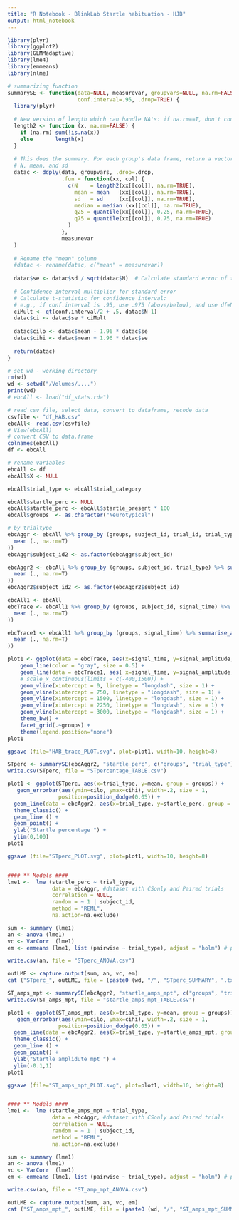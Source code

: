 ```yaml
---
title: "R Notebook - BlinkLab Startle habituation - HJB"
output: html_notebook
---
```


```r
library(plyr)
library(ggplot2)
library(GLMMadaptive)
library(lme4)
library(emmeans)
library(nlme)
```

```r
# summarizing function
summarySE <- function(data=NULL, measurevar, groupvars=NULL, na.rm=FALSE,
                      conf.interval=.95, .drop=TRUE) {
  library(plyr)
  
  # New version of length which can handle NA's: if na.rm==T, don't count them
  length2 <- function (x, na.rm=FALSE) {
    if (na.rm) sum(!is.na(x))
    else       length(x)
  }
  
  # This does the summary. For each group's data frame, return a vector with
  # N, mean, and sd
  datac <- ddply(data, groupvars, .drop=.drop,
                 .fun = function(xx, col) {
                   c(N    = length2(xx[[col]], na.rm=TRUE),
                     mean = mean   (xx[[col]], na.rm=TRUE),
                     sd   = sd     (xx[[col]], na.rm=TRUE),
                     median = median (xx[[col]], na.rm=TRUE),
                     q25 = quantile(xx[[col]], 0.25, na.rm=TRUE),
                     q75 = quantile(xx[[col]], 0.75, na.rm=TRUE)
                   )
                 },
                 measurevar
  )
  
  # Rename the "mean" column    
  #datac <- rename(datac, c("mean" = measurevar))
  
  datac$se <- datac$sd / sqrt(datac$N)  # Calculate standard error of the mean
  
  # Confidence interval multiplier for standard error
  # Calculate t-statistic for confidence interval: 
  # e.g., if conf.interval is .95, use .975 (above/below), and use df=N-1
  ciMult <- qt(conf.interval/2 + .5, datac$N-1)
  datac$ci <- datac$se * ciMult
  
  datac$cilo <- datac$mean - 1.96 * datac$se
  datac$cihi <- datac$mean + 1.96 * datac$se
  
  return(datac)
}

```

```r
# set wd - working directory
rm(wd)
wd <- setwd("/Volumes/....")
print(wd)
# ebcAll <- load("df_stats.rda")

# read csv file, select data, convert to dataframe, recode data
csvfile <- "df_HAB.csv"
ebcAll<- read.csv(csvfile)
# View(ebcAll)
# convert CSV to data.frame
colnames(ebcAll)
df <- ebcAll

```

```r
# rename variables
ebcAll <- df
ebcAll$X <- NULL

ebcAll$trial_type <- ebcAll$trial_category

ebcAll$startle_perc <- NULL
ebcAll$startle_perc <- ebcAll$startle_present * 100
ebcAll$groups  <- as.character("Neurotypical")
```


```r
# by trialtype
ebcAggr <- ebcAll %>% group_by (groups, subject_id, trial_id, trial_type) %>% summarise_at (c("startle_present", "startle_onset","startle_amps_mpt", "startle_all_peakamps", "startle_all_peaktimes", "startle_perc"), funs( 
  mean (., na.rm=T)
))
ebcAggr$subject_id2 <- as.factor(ebcAggr$subject_id)

ebcAggr2 <- ebcAll %>% group_by (groups, subject_id, trial_type) %>% summarise_at (c("startle_present", "startle_onset","startle_amps_mpt", "startle_all_peakamps", "startle_all_peaktimes", "startle_perc"), funs( 
  mean (., na.rm=T)
))
ebcAggr2$subject_id2 <- as.factor(ebcAggr2$subject_id)

```

```r
ebcAll1 <- ebcAll
ebcTrace <- ebcAll1 %>% group_by (groups, subject_id, signal_time) %>% summarise_at (c("signal_amplitude"), funs( 
  mean (., na.rm=T)
))

ebcTrace1 <- ebcAll1 %>% group_by (groups, signal_time) %>% summarise_at (c("signal_amplitude"), funs( 
  mean (., na.rm=T)
))

plot1 <- ggplot(data = ebcTrace, aes(x=signal_time, y=signal_amplitude, group = subject_id)) +
    geom_line(color = "gray", size = 0.5) +
    geom_line(data = ebcTrace1, aes( x=signal_time, y=signal_amplitude, group = groups), size = 1.5, color = "black") +
    # scale_x_continuous(limits = c(-400,1500)) +
    geom_vline(xintercept = 0, linetype = "longdash", size = 1) + 
    geom_vline(xintercept = 750, linetype = "longdash", size = 1) +
    geom_vline(xintercept = 1500, linetype = "longdash", size = 1) +
    geom_vline(xintercept = 2250, linetype = "longdash", size = 1) +
    geom_vline(xintercept = 3000, linetype = "longdash", size = 1) +
    theme_bw() + 
    facet_grid(.~groups) +
    theme(legend.position="none")
plot1

ggsave (file="HAB_trace_PLOT.svg", plot=plot1, width=10, height=8)
```


```r
STperc <- summarySE(ebcAggr2, "startle_perc", c("groups", "trial_type"))
write.csv(STperc, file = "STpercentage_TABLE.csv")

plot1 <- ggplot(STperc, aes(x=trial_type, y=mean, group = groups)) +
   geom_errorbar(aes(ymin=cilo, ymax=cihi), width=.2, size = 1, 
                position=position_dodge(0.05)) +
  geom_line(data = ebcAggr2, aes(x=trial_type, y=startle_perc, group = subject_id2), color = "gray", size = 0.5) +
  theme_classic() +
  geom_line () + 
  geom_point() + 
  ylab("Startle percentage ") + 
  ylim(0,100)
plot1

ggsave (file="STperc_PLOT.svg", plot=plot1, width=10, height=8)


#### ** Models ####
lme1 <-  lme (startle_perc ~ trial_type,
              data = ebcAggr, #dataset with CSonly and Paired trials
              correlation = NULL,
              random = ~ 1 | subject_id,
              method = "REML",
              na.action=na.exclude)

sum <- summary (lme1)
an <- anova (lme1)
vc <- VarCorr  (lme1)
em <- emmeans (lme1, list (pairwise ~ trial_type), adjust = "holm") # posthoc test: group per session effect with p value

write.csv(an, file = "STperc_ANOVA.csv")

outLME <- capture.output(sum, an, vc, em)
cat ("STperc_", outLME, file = (paste0 (wd, "/", "STperc_SUMMARY", ".txt")), sep = "\n", append = FALSE)
```

```r
ST_amps_mpt <- summarySE(ebcAggr2, "startle_amps_mpt", c("groups", "trial_type"))
write.csv(ST_amps_mpt, file = "startle_amps_mpt_TABLE.csv")

plot1 <- ggplot(ST_amps_mpt, aes(x=trial_type, y=mean, group = groups)) +
   geom_errorbar(aes(ymin=cilo, ymax=cihi), width=.2, size = 1, 
                position=position_dodge(0.05)) +
  geom_line(data = ebcAggr2, aes(x=trial_type, y=startle_amps_mpt, group = subject_id2), color = "gray", size = 0.5) +
  theme_classic() +
  geom_line () + 
  geom_point() + 
  ylab("Startle amplidute mpt ") + 
  ylim(-0.1,1)
plot1

ggsave (file="ST_amps_mpt_PLOT.svg", plot=plot1, width=10, height=8)


#### ** Models ####
lme1 <-  lme (startle_amps_mpt ~ trial_type,
              data = ebcAggr, #dataset with CSonly and Paired trials
              correlation = NULL,
              random = ~ 1 | subject_id,
              method = "REML",
              na.action=na.exclude)

sum <- summary (lme1)
an <- anova (lme1)
vc <- VarCorr  (lme1)
em <- emmeans (lme1, list (pairwise ~ trial_type), adjust = "holm") # posthoc test: group per session effect with p value

write.csv(an, file = "ST_amp_mpt_ANOVA.csv")

outLME <- capture.output(sum, an, vc, em)
cat ("ST_amps_mpt_", outLME, file = (paste0 (wd, "/", "ST_amps_mpt_SUMMARY", ".txt")), sep = "\n", append = FALSE)

```
